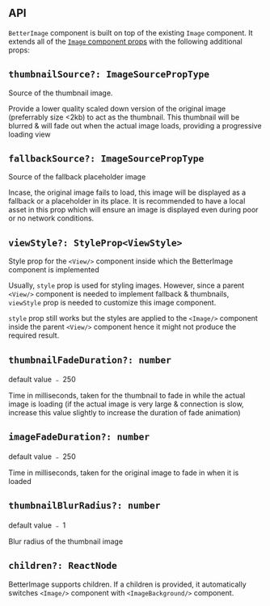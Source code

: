
<Meta title="Intro/API Reference" />

## API

`BetterImage` component is built on top of the existing `Image` component. It extends all of the [`Image` component props](https://reactnative.dev/docs/image.html#props) with the following additional props:

## `thumbnailSource?: ImageSourcePropType`

Source of the thumbnail image.

Provide a lower quality scaled down version of the original image (preferrably size <2kb) to act as the thumbnail. This thumbnail will be blurred & will fade out when the actual image loads, providing a progressive loading view

## `fallbackSource?: ImageSourcePropType`

Source of the fallback placeholder image

Incase, the original image fails to load, this image will be displayed as a fallback or a placeholder in its place. It is recommended to have a local asset in this prop which will ensure an image is displayed even during poor or no network conditions.

## `viewStyle?: StyleProp<ViewStyle>`

Style prop for the `<View/>` component inside which the BetterImage component is implemented

Usually, `style` prop is used for styling images. However, since a parent `<View/>` component is needed to implement fallback & thumbnails, `viewStyle` prop is needed to customize this image component.

`style` prop still works but the styles are applied to the `<Image/>` component inside the parent `<View/>` component hence it might not produce the required result.

## `thumbnailFadeDuration?: number`

default value ﹣ 250

Time in milliseconds, taken for the thumbnail to fade in while the actual image is loading (if the actual image is very large & connection is slow, increase this value slightly to increase the duration of fade animation)

## `imageFadeDuration?: number`

default value ﹣ 250

Time in milliseconds, taken for the original image to fade in when it is loaded

## `thumbnailBlurRadius?: number`

default value ﹣ 1

Blur radius of the thumbnail image

## `children?: ReactNode`

BetterImage supports children. If a children is provided, it automatically switches `<Image/>` component with `<ImageBackground/>` component.

